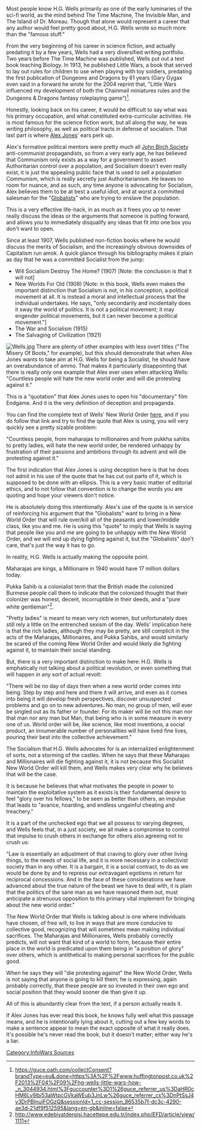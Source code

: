 Most people know H.G. Wells primarily as one of the early luminaries of the sci-fi world, as the mind behind The Time Machine, The Invisible Man, and The Island of Dr. Moreau. Though that alone would represent a career that any author would feel pretty good about, H.G. Wells wrote so much more than the "famous stuff."

From the very beginning of his career in science fiction, and actually predating it by a few years, Wells had a very diversified writing portfolio. Two years before The Time Machine was published, Wells put out a text book teaching Biology. In 1913, he published Little Wars, a book that served to lay out rules for children to use when playing with toy soldiers, predating the first publication of Dungeons and Dragons by 61 years (Gary Gygax even said in a forward he wrote for the 2004 reprint that, "Little Wars influenced my development of both the Chainmail miniatures rules and the Dungeons & Dragons fantasy roleplaying game")<ref>https://guce.oath.com/collectConsent?brandType=eu&.done=https%3A%2F%2Fwww.huffingtonpost.co.uk%2F2013%2F04%2F09%2Fhg-wells-little-wars-how-_n_3044934.html%3Fguccounter%3D1%26guce_referrer_us%3DaHR0cHM6Ly9lbi53aWtpcGVkaWEub3JnLw%26guce_referrer_cs%3DnPtSsJ4v3DrPBInuiFOGzQ&sessionId=1_cc-session_86535b7f-dc3c-4290-ae3d-21df9f512595&lang=en-gb&inline=false</ref>.

Honestly, looking back on his career, it would be difficult to say what was his primary occupation, and what constituted extra-curricular activities. He is most famous for the science fiction work, but all along the way, he was writing philosophy, as well as political tracts in defense of socialism. That last part is where [[Alex Jones]]' ears perk up.

Alex's formative political mentors were pretty much all [[John Birch Society]] anti-communist propagandists, so from a very early age, he has believed that Communism only exists as a way for a government to assert Authoritarian control over a population, and Socialism doesn't even really exist, it is just the appealing public face that is used to sell a population Communism, which is really secretly just Authoritarianism. He leaves no room for nuance, and as such, any time anyone is advocating for Socialism, Alex believes them to be at best a useful idiot, and at worst a committed salesman for the "[[Globalists]]" who are trying to enslave the population.

This is a very effective life-hack, in as much as it frees you up to never really discuss the ideas or the arguments that someone is putting forward, and allows you to immediately disqualify any ideas that fit into one box you don't want to open.

Since at least 1907, Wells published non-fiction books where he would discuss the merits of Socialism, and the increasingly obvious downsides of Capitalism run amok. A quick glance through his bibliography makes it plain as day that he was a committed Socialist from the jump:

*Will Socialism Destroy The Home? (1907) [Note: the conclusion is that it will not]
*New Worlds For Old (1908) [Note: in this book, Wells even makes the important distinction that Socialism is not, in his conception, a political movement at all. It is instead a moral and intellectual process that the individual undertakes. He says, "only secondarily and incidentally does it sway the world of politics. It is not a political movement; it may engender political movements, but it can never become a political movement."]
*The War and Socialism (1915)
*The Salvaging of Civilization (1921)

[[File:Wells.jpg|thumb]]
There are plenty of other examples with less overt titles ("The Misery Of Boots," for example), but this should demonstrate that when Alex Jones wants to take aim at H.G. Wells for being a Socialist, he should have an overabundance of ammo. That makes it particularly disappointing that there is really only one example that Alex ever uses when attacking Wells: "Countless people will hate the new world order and will die protesting against it."

This is a "quotation" that Alex Jones uses to open his "documentary" film Endgame. And it is the very definition of deception and propaganda.

You can find the complete text of Wells' New World Order [https://www.voltairenet.org/IMG/pdf/Wells_New_World_Order.pdf here], and if you do follow that link and try to find the quote that Alex is using, you will very quickly see a pretty sizable problem:

"Countless people, from maharajas to millionaires and from pukkha sahibs to pretty ladies, will hate the new world order, be rendered unhappy by frustration of their passions and ambitions through its advent and will die protesting against it."

The first indication that Alex Jones is using deception here is that he does not admit in his use of the quote that he has cut out parts of it, which is supposed to be done with an ellipsis. This is a very basic matter of editorial ethics, and to not follow that convention is to change the words you are quoting and hope your viewers don't notice.

He is absolutely doing this intentionally. Alex's use of the quote is in service of reinforcing his argument that the "Globalists" want to bring in a New World Order that will rule over/kill all of the peasants and lower/middle class, like you and me. He is using this "quote" to imply that Wells is saying that people like you and me are going to be unhappy with the New World Order, and we will end up dying fighting against it, but the "Globalists" don't care, that's just the way it has to go.

In reality, H.G. Wells is actually making the opposite point.

Maharajas are kings, a Millionaire in 1940 would have 17 million dollars today.

Pukka Sahib is a colonialist term that the British made the colonized Burmese people call them to indicate that the colonized thought that their colonizer was honest, decent, incorruptible in their deeds, and a "pure white gentleman"<ref>http://www.edebiyatdergisi.hacettepe.edu.tr/index.php/EFD/article/view/1111</ref>.

"Pretty ladies" is meant to mean very rich women, but unfortunately does still rely a little on the entrenched sexism of the day. Wells' implication here is that the rich ladies, although they may be pretty, are still complicit in the acts of the Maharajas, Millionaires, and Pukka Sahibs, and would similarly be scared of the coming New World Order and would likely die fighting against it, to maintain their social standing.

But, there is a very important distinction to make here: H.G. Wells is emphatically not talking about a political revolution, or even something that will happen in any sort of actual revolt:

"There will be no day of days then when a new world order comes into being. Step by step and here and there it will arrive, and even as it comes into being it will develop fresh perspectives, discover unsuspected problems and go on to new adventures. No man, no group of men, will ever be singled out as its father or founder. For its maker will be not this man nor that man nor any man but Man, that being who is in some measure in every one of us. World order will be, like science, like most inventions, a social product, an innumerable number of personalities will have lived fine lives, pouring their best into the collective achievement."

The Socialism that H.G. Wells advocates for is an internalized enlightenment of sorts, not a storming of the castles. When he says that these Maharajas and Millionaires will die fighting against it, it is not because this Socialist New World Order will kill them, and Wells makes very clear why he believes that will be the case.

It is because he believes that what motivates the people in power to maintain the exploitative system as it exists is their fundamental desire to feel "glory over his fellows," to be seen as better than others, an impulse that leads to "avarice, hoarding, and endless ungainful cheating and treachery."

It is a part of the unchecked ego that we all possess to varying degrees, and Wells feels that, in a just society, we all make a compromise to control that impulse to crush others in exchange for others also agreeing not to crush us:

"Law is essentially an adjustment of that craving to glory over other living things, to the needs of social life, and it is more necessary in a collectivist society than in any other. It is a bargain, it is a social contract, to do as we would be done by and to repress our extravagant egotisms in return for reciprocal concessions. And in the face of these considerations we have advanced about the true nature of the beast we have to deal with, it is plain that the politics of the sane man as we have reasoned them out, must anticipate a strenuous opposition to this primary vital implement for bringing about the new world order."

The New World Order that Wells is talking about is one where individuals have chosen, of free will, to live in ways that are more conducive to collective good, recognizing that will sometimes mean making individual sacrifices. The Maharajas and Millionaires, Wells probably correctly predicts, will not want that kind of a world to form, because their entire place in the world is predicated upon them being in "a position of glory" over others, which is antithetical to making personal sacrifices for the public good.

When he says they will "die protesting against" the New World Order, Wells is not saying that anyone is going to kill them; he is expressing, again probably correctly, that these people are so invested in their own ego and social position that they would sooner die than give it up.

All of this is abundantly clear from the text, if a person actually reads it.

If Alex Jones has ever read this book, he knows fully well what this passage means, and he is intentionally lying about it, cutting out a few key words to make a sentence appear to mean the exact opposite of what it really does. It's possible he's never read the book, but it doesn't matter; either way he's a liar.

[[Category:InfoWars Sources]]
